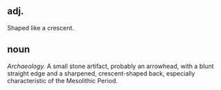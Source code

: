 
== adj. ==
Shaped like a crescent.


== noun ==
''Archaeology.'' A small stone artifact, probably an arrowhead, with a blunt straight edge and a sharpened, crescent-shaped back, especially characteristic of the Mesolithic Period.